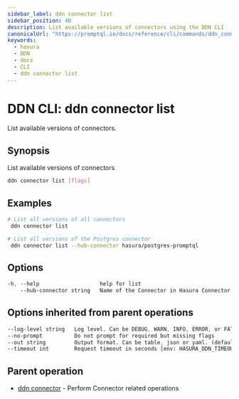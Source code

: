 ```yaml
---
sidebar_label: ddn connector list
sidebar_position: 40
description: List available versions of connectors using the DDN CLI
canonicalUrl: "https://promptql.io/docs/reference/cli/commands/ddn_connector_list"
keywords:
  - hasura
  - DDN
  - docs
  - CLI
  - ddn connector list
---
```


# DDN CLI: ddn connector list

List available versions of connectors.

## Synopsis

List available versions of connectors

```bash
ddn connector list [flags]
```

## Examples

```bash
# List all versions of all connectors
 ddn connector list

# List all versions of the Postgres connector
 ddn connector list --hub-connector hasura/postgres-promptql
```

## Options

```sass
-h, --help                   help for list
    --hub-connector string   Name of the Connector in Hasura Connector Hub, ref: https://hasura.io/connectors. eg: hasura/nodejs
```

## Options inherited from parent operations

```sass
--log-level string   Log level. Can be DEBUG, WARN, INFO, ERROR, or FATAL. (default "INFO")
--no-prompt          Do not prompt for required but missing flags
--out string         Output format. Can be table, json or yaml. (default "table")
--timeout int        Request timeout in seconds [env: HASURA_DDN_TIMEOUT] (default 100)
```

## Parent operation

- [ddn connector](/reference/cli/commands/ddn_connector) - Perform Connector related operations
